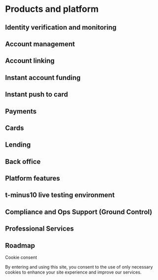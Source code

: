 # Products and platform

## Identity verification and monitoring

## Account management

## Account linking

## Instant account funding

## Instant push to card

## Payments

## Cards

## Lending

## Back office

## Platform features

## t-minus10 live testing environment

## Compliance and Ops Support (Ground Control)

## Professional Services

## Roadmap

Cookie consent

By entering and using this site, you consent to the use of only necessary cookies to enhance your site experience and improve our services.

